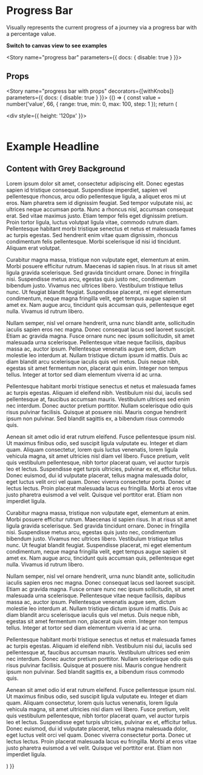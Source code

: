 
<Meta title="Components|Progress/Bar" component={ProgressBar} />

# Progress Bar

Visually represents the current progress of a journey via a progress bar with a percentage value.

**Switch to canvas view to see examples**

<Story name="progress bar" parameters={{ docs: { disable: true } }}>
  <div style={{width: '100%'}}>
    <ProgressBar value={50} />
  </div>
</Story>

## Props
<Props of={ProgressBar} />

<Story name="progress bar with props" decorators={[withKnobs]} parameters={{ docs: { disable: true } }}>
  {() => {
    const value = number('value', 66, { range: true, min: 0, max: 100, step: 1 });
    return (
      <div>
        <div style={{ height: '120px' }}>
          <Header number="1800 123 456" />
          <ProgressBar value={value} />
        </div>
        <FluidContainer>
          <div className="full scrollable w-auto">
            <div className="hero">
              <h1>Example Headline</h1>
            </div>
            <div className="section">
              <h2>Content with Grey Background</h2>
              <p>
                Lorem ipsum dolor sit amet, consectetur adipiscing elit. Donec egestas sapien id tristique consequat.
                Suspendisse imperdiet, sapien vel pellentesque rhoncus, arcu odio pellentesque ligula, a aliquet eros mi
                ut eros. Nam pharetra sem id dignissim feugiat. Sed tempor vulputate nisi, ac ultrices neque accumsan
                porta. Nunc a rhoncus nisl, accumsan consequat erat. Sed vitae maximus justo. Etiam tempor felis eget
                dignissim pretium. Proin tortor ligula, luctus volutpat ligula vitae, commodo rutrum diam. Pellentesque
                habitant morbi tristique senectus et netus et malesuada fames ac turpis egestas. Sed hendrerit enim
                vitae quam dignissim, rhoncus condimentum felis pellentesque. Morbi scelerisque id nisi id tincidunt.
                Aliquam erat volutpat.
              </p>
              <p>
                Curabitur magna massa, tristique non vulputate eget, elementum at enim. Morbi posuere efficitur rutrum.
                Maecenas id sapien risus. In at risus sit amet ligula gravida scelerisque. Sed gravida tincidunt ornare.
                Donec in fringilla nisi. Suspendisse metus arcu, egestas quis justo nec, condimentum bibendum justo.
                Vivamus nec ultrices libero. Vestibulum tristique tellus nunc. Ut feugiat blandit feugiat. Suspendisse
                placerat, mi eget elementum condimentum, neque magna fringilla velit, eget tempus augue sapien sit amet
                ex. Nam augue arcu, tincidunt quis accumsan quis, pellentesque eget nulla. Vivamus id rutrum libero.
              </p>
              <p>
                Nullam semper, nisl vel ornare hendrerit, urna nunc blandit ante, sollicitudin iaculis sapien eros nec
                magna. Donec consequat lacus sed laoreet suscipit. Etiam ac gravida magna. Fusce ornare nunc nec ipsum
                sollicitudin, sit amet malesuada urna scelerisque. Pellentesque vitae neque facilisis, dapibus massa ac,
                auctor ipsum. Pellentesque venenatis augue sem, dictum molestie leo interdum at. Nullam tristique dictum
                ipsum id mattis. Duis ac diam blandit arcu scelerisque iaculis quis vel metus. Duis neque nibh, egestas
                sit amet fermentum non, placerat quis enim. Integer non tempus tellus. Integer at tortor sed diam
                elementum viverra id ac urna.
              </p>
              <p>
                Pellentesque habitant morbi tristique senectus et netus et malesuada fames ac turpis egestas. Aliquam id
                eleifend nibh. Vestibulum nisi dui, iaculis sed pellentesque at, faucibus accumsan mauris. Vestibulum
                ultrices sed enim nec interdum. Donec auctor pretium porttitor. Nullam scelerisque odio quis risus
                pulvinar facilisis. Quisque at posuere nisi. Mauris congue hendrerit ipsum non pulvinar. Sed blandit
                sagittis ex, a bibendum risus commodo quis.
              </p>
              <p>
                Aenean sit amet odio id erat rutrum eleifend. Fusce pellentesque ipsum nisl. Ut maximus finibus odio,
                sed suscipit ligula vulputate eu. Integer et diam quam. Aliquam consectetur, lorem quis luctus
                venenatis, lorem ligula vehicula magna, sit amet ultricies nisl diam vel libero. Fusce pretium, velit
                quis vestibulum pellentesque, nibh tortor placerat quam, vel auctor turpis leo et lectus. Suspendisse
                eget turpis ultricies, pulvinar ex et, efficitur tellus. Donec euismod, dui id vulputate placerat,
                tellus magna malesuada dolor, eget luctus velit orci vel quam. Donec viverra consectetur porta. Donec ut
                lectus lectus. Proin placerat malesuada lacus eu fringilla. Morbi at eros vitae justo pharetra euismod a
                vel velit. Quisque vel porttitor erat. Etiam non imperdiet ligula.
              </p>
              <p>
                Curabitur magna massa, tristique non vulputate eget, elementum at enim. Morbi posuere efficitur rutrum.
                Maecenas id sapien risus. In at risus sit amet ligula gravida scelerisque. Sed gravida tincidunt ornare.
                Donec in fringilla nisi. Suspendisse metus arcu, egestas quis justo nec, condimentum bibendum justo.
                Vivamus nec ultrices libero. Vestibulum tristique tellus nunc. Ut feugiat blandit feugiat. Suspendisse
                placerat, mi eget elementum condimentum, neque magna fringilla velit, eget tempus augue sapien sit amet
                ex. Nam augue arcu, tincidunt quis accumsan quis, pellentesque eget nulla. Vivamus id rutrum libero.
              </p>
              <p>
                Nullam semper, nisl vel ornare hendrerit, urna nunc blandit ante, sollicitudin iaculis sapien eros nec
                magna. Donec consequat lacus sed laoreet suscipit. Etiam ac gravida magna. Fusce ornare nunc nec ipsum
                sollicitudin, sit amet malesuada urna scelerisque. Pellentesque vitae neque facilisis, dapibus massa ac,
                auctor ipsum. Pellentesque venenatis augue sem, dictum molestie leo interdum at. Nullam tristique dictum
                ipsum id mattis. Duis ac diam blandit arcu scelerisque iaculis quis vel metus. Duis neque nibh, egestas
                sit amet fermentum non, placerat quis enim. Integer non tempus tellus. Integer at tortor sed diam
                elementum viverra id ac urna.
              </p>
              <p>
                Pellentesque habitant morbi tristique senectus et netus et malesuada fames ac turpis egestas. Aliquam id
                eleifend nibh. Vestibulum nisi dui, iaculis sed pellentesque at, faucibus accumsan mauris. Vestibulum
                ultrices sed enim nec interdum. Donec auctor pretium porttitor. Nullam scelerisque odio quis risus
                pulvinar facilisis. Quisque at posuere nisi. Mauris congue hendrerit ipsum non pulvinar. Sed blandit
                sagittis ex, a bibendum risus commodo quis.
              </p>
              <p>
                Aenean sit amet odio id erat rutrum eleifend. Fusce pellentesque ipsum nisl. Ut maximus finibus odio,
                sed suscipit ligula vulputate eu. Integer et diam quam. Aliquam consectetur, lorem quis luctus
                venenatis, lorem ligula vehicula magna, sit amet ultricies nisl diam vel libero. Fusce pretium, velit
                quis vestibulum pellentesque, nibh tortor placerat quam, vel auctor turpis leo et lectus. Suspendisse
                eget turpis ultricies, pulvinar ex et, efficitur tellus. Donec euismod, dui id vulputate placerat,
                tellus magna malesuada dolor, eget luctus velit orci vel quam. Donec viverra consectetur porta. Donec ut
                lectus lectus. Proin placerat malesuada lacus eu fringilla. Morbi at eros vitae justo pharetra euismod a
                vel velit. Quisque vel porttitor erat. Etiam non imperdiet ligula.
              </p>
            </div>
          </div>
        </FluidContainer>
      </div>
    )
  }}
</Story>
